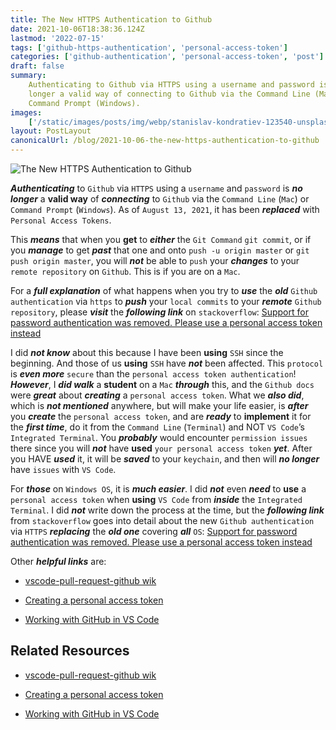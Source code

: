 ```yaml
---
title: The New HTTPS Authentication to Github
date: 2021-10-06T18:38:36.124Z
lastmod: '2022-07-15'
tags: ['github-https-authentication', 'personal-access-token']
categories: ['github-authentication', 'personal-access-token', 'post']
draft: false
summary:
    Authenticating to Github via HTTPS using a username and password is no
    longer a valid way of connecting to Github via the Command Line (Mac) or
    Command Prompt (Windows).
images:
    ['/static/images/posts/img/webp/stanislav-kondratiev-123540-unsplash.webp']
layout: PostLayout
canonicalUrl: /blog/2021-10-06-the-new-https-authentication-to-github
---
```


![The New HTTPS Authentication to Github](/static/images/posts/img/webp/stanislav-kondratiev-123540-unsplash.webp)

**_Authenticating_** to `Github` via `HTTPS` using a `username` and `password`
is **_no longer_** a **valid way** of **_connecting_** to `Github` via the
`Command Line` (`Mac`) or `Command Prompt` (`Windows`). As of `August 13, 2021`,
it has been **_replaced_** with `Personal Access Tokens`.

This **_means_** that when you **get** to **_either_** the `Git Command`
`git commit`, or if you **_manage_** to get **_past_** that one and onto
`push -u origin master` or `git push origin master`, you will **_not_** be able
to `push` your **_changes_** to your `remote repository` on `Github`. This is if
you are on a `Mac`.

For a **_full explanation_** of what happens when you try to **_use_** the
**_old_** `Github authentication` via `https` to **_push_** your `local commits`
to your **_remote_** `Github repository`, please **_visit_** the **_following
link_** on `stackoverflow`:
[Support for password authentication was removed. Please use a personal access token instead](https://stackoverflow.com/questions/68775869/support-for-password-authentication-was-removed-please-use-a-personal-access-to)

I did **_not know_** about this because I have been **using** `SSH` since the
beginning. And those of us **using** `SSH` have **_not_** been affected. This
`protocol` is **_even more_** `secure` than the
`personal access token authentication`! **_However_**, I **_did walk_** a
**student** on a `Mac` **_through_** this, and the `Github docs` were
**_great_** about **_creating_** a `personal access token`. What we **_also
did_**, which is **_not mentioned_** anywhere, but will make your life easier,
is **_after_** you **_create_** the `personal access token`, and are **_ready_**
to **implement** it for the **_first time_**, do it from the `Command Line`
(`Terminal`) and NOT `VS Code`’s `Integrated Terminal`. You **_probably_** would
encounter `permission issues` there since you will **_not_** have **used**
`your personal access token` **_yet_**. After you HAVE **_used_** it, it will be
**_saved_** to your `keychain`, and then will **_no longer_** have `issues` with
`VS Code`.

For **_those_** on `Windows OS`, it is **_much easier_**. I did **_not_** even
**_need_** to **use** a `personal access token` when **using** `VS Code` from
**_inside_** the `Integrated Terminal`. I did **_not_** write down the process
at the time, but the **_following link_** from `stackoverflow` goes into detail
about the new `Github authentication` via `HTTPS` **_replacing_** the **_old
one_** covering **_all_** `OS`:
[Support for password authentication was removed. Please use a personal access token instead](https://stackoverflow.com/questions/68775869/support-for-password-authentication-was-removed-please-use-a-personal-access-to)

Other **_helpful links_** are:

-   [vscode-pull-request-github wik](https://github.com/microsoft/vscode-pull-request-github/wiki#personal-access-token-authentication)

-   [Creating a personal access token](https://docs.github.com/en/authentication/keeping-your-account-and-data-secure/creating-a-personal-access-token)

-   [Working with GitHub in VS Code](https://code.visualstudio.com/docs/editor/github)

## Related Resources

-   [vscode-pull-request-github wik](https://github.com/microsoft/vscode-pull-request-github/wiki#personal-access-token-authentication)

-   [Creating a personal access token](https://docs.github.com/en/authentication/keeping-your-account-and-data-secure/creating-a-personal-access-token)

-   [Working with GitHub in VS Code](https://code.visualstudio.com/docs/editor/github)

